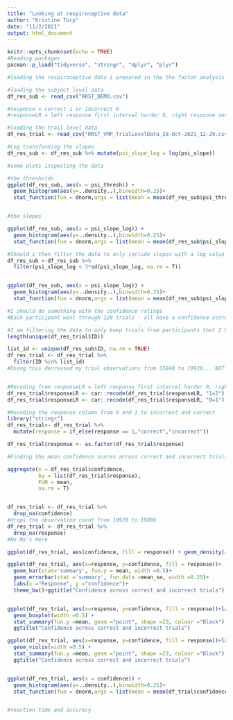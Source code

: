 ```yaml
---
title: "Looking at respiroceptive data"
author: "Kristine Torp"
date: "11/2/2021"
output: html_document
---
```


```r
knitr::opts_chunk$set(echo = TRUE)
#Reading packages 
pacman::p_load("tidyverse", "stringr", "dplyr", "plyr")
```

```r
#loading the respiroceptive data i prepared in the the factor analysis document 

#loading the subject level data 
df_res_sub <- read_csv("RRST_DEMO.csv")

#response = correct 1 or incorrect 0
#responseLR = left response first interval harder 0, right response second interval harder 1.

#loading the trail level data 
df_res_trial <- read_csv("RRST_VMP_TrialLevelData_28-Oct-2021_12-29.csv")


```

```r

#Log transforming the slopes
df_res_sub <- df_res_sub %>% mutate(psi_slope_log = log(psi_slope))

#some plots inspecting the data 

#the thresholds 
ggplot(df_res_sub, aes(x = psi_thresh)) +
  geom_histogram(aes(y=..density..),binwidth=0.25)+
  stat_function(fun = dnorm,args = list(mean = mean(df_res_sub$psi_thresh, na.rm = TRUE), sd = sd(df_res_sub$psi_thresh, na.rm = TRUE)), colour = "darkgreen", size = 1)


#the slopes 

ggplot(df_res_sub, aes(x = psi_slope_log)) +
  geom_histogram(aes(y=..density..),binwidth=0.25)+
  stat_function(fun = dnorm,args = list(mean = mean(df_res_sub$psi_slope_log, na.rm = TRUE), sd = sd(df_res_sub$psi_slope_log, na.rm = TRUE)), colour = "darkgreen", size = 1)

#Should i then filter the data to only include slopes with a log value lower than five?
df_res_sub <-df_res_sub %>% 
  filter(psi_slope_log < 3*sd(psi_slope_log, na.rm = T))


ggplot(df_res_sub, aes(x = psi_slope_log)) +
  geom_histogram(aes(y=..density..),binwidth=0.25)+
  stat_function(fun = dnorm,args = list(mean = mean(df_res_sub$psi_slope_log, na.rm = TRUE), sd = sd(df_res_sub$psi_slope_log, na.rm = TRUE)), colour = "darkgreen", size = 1)

```

```r
#I should do something with the confidence ratings 
#Each participant went through 120 trials - all have a confidence score 

```

```r
#I am filtering the data to only keep trials from participants that I have demographic data from as well. 
length(unique(df_res_trial$ID))

list_id <- unique(df_res_sub$ID, na.rm = TRUE)
df_res_trial <- df_res_trial %>% 
  filter(ID %in% list_id)
#Doing this decreased my trial observations from 35040 to 19920... NOT GOOD


#Recoding from responseLR = left response first interval harder 0, right response second interval harder 1 to 1 for first interval and 2 for second interval 
df_res_trial$responseLR <- car::recode(df_res_trial$responseLR, "1=2")
df_res_trial$responseLR <- car::recode(df_res_trial$responseLR, "0=1")

#Recoding the response column from 0 and 1 to incorrect and correct 
library("stringr")
df_res_trial<- df_res_trial %>% 
  mutate(response = if_else(response == 1,"correct","incorrect"))

df_res_trial$response <- as.factor(df_res_trial$response)

#Finding the mean confidence scores across correct and incorrect trials 

aggregate(x = df_res_trial$confidence, 
          by = list(df_res_trial$response),
          FUN = mean,
          na.rm = T)


df_res_trial <- df_res_trial %>%
  drop_na(confidence)
#drops the observation count from 19920 to 19886
df_res_trial <- df_res_trial %>%
  drop_na(response)
#No Na's Here

ggplot(df_res_trial, aes(confidence, fill = response)) + geom_density(alpha = 0.2)

ggplot(df_res_trial, aes(x=response, y=confidence, fill = response))+
  geom_bar(stat='summary', fun.y = mean, width =0.5)+
  geom_errorbar(stat ='summary', fun.data =mean_se, width =0.25)+
  labs(x ="Response", y ="confidence")+
  theme_bw()+ggtitle("Confidence across correct and incorrect trials")


ggplot(df_res_trial, aes(x=response, y=confidence, fill = response))+labs(x ="Response", y ="Confidence")+
  geom_boxplot(width =0.5) +
  stat_summary(fun.y =mean, geom ="point", shape =23, colour ="Black") +
  ggtitle("Confidence across correct and incorrect trials")

ggplot(df_res_trial, aes(x=response, y=confidence, fill = response))+labs(x ="Response", y ="Confidence")+
  geom_violin(width =0.5) +
  stat_summary(fun.y =mean, geom ="point", shape =23, colour ="Black") +
  ggtitle("Confidence across correct and incorrect trials")


ggplot(df_res_trial, aes(x = confidence)) +
  geom_histogram(aes(y=..density..),binwidth=0.25)+
  stat_function(fun = dnorm,args = list(mean = mean(df_trial$confidence, na.rm = TRUE), sd = sd(df_trial$confidence, na.rm = TRUE)), colour = "darkgreen", size = 1)


#reaction time and accuracy 


```

